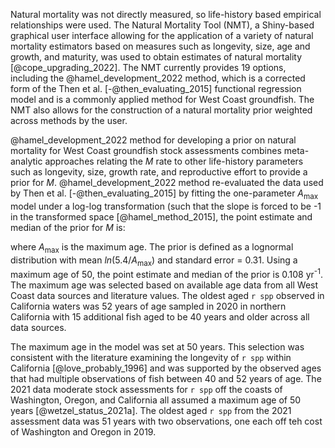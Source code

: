 
Natural mortality was not directly measured, so life-history based empirical relationships were used. The Natural Mortality Tool (NMT), a Shiny-based graphical user interface allowing for the application of a variety of natural mortality estimators based on measures such as longevity, size, age and growth, and maturity, was used to obtain estimates of natural mortality [@cope_upgrading_2022]. The NMT currently provides 19 options, including the @hamel_development_2022 method, which is a corrected form of the Then et al. [-@then_evaluating_2015] functional regression model and is a commonly applied method for West Coast groundfish. The NMT also allows for the construction of a natural mortality prior weighted across methods by the user.

@hamel_development_2022 method for developing a prior on natural mortality for West Coast groundfish stock assessments combines meta-analytic approaches relating the $M$ rate to other life-history parameters such as longevity, size, growth rate, and reproductive effort to provide a prior for $M$. @hamel_development_2022 method re-evaluated the data used by Then et al. [-@then_evaluating_2015] by fitting the one-parameter $A_{\text{max}}$ model under a log-log transformation (such that the slope is forced to be -1 in the transformed space [@hamel_method_2015], the point estimate and median of the prior for $M$ is:

\begin{centering}

$M=\frac{5.4}{A_{\text{max}}}$

\end{centering}

\vspace{0.5cm}

where $A_{\text{max}}$ is the maximum age. The prior is defined as a lognormal distribution with mean $ln(5.4/A_{\text{max}})$ and standard error = 0.31. Using a maximum age of 50, the point estimate and median of the prior is 0.108 yr^-1^. The maximum age was selected based on available age data from all West Coast data sources and literature values. The oldest aged `r spp` observed in California waters was 52 years of age sampled in 2020 in northern California with 15 additional fish aged to be 40 years and older across all data sources.

The maximum age in the model was set at 50 years. This selection was consistent with the literature examining the longevity of `r spp` within California [@love_probably_1996] and was supported by the observed ages that had multiple observations of fish between 40 and 52 years of age.  The 2021 data moderate stock assessments for `r spp` off the coasts of Washington, Oregon, and California all assumed a maximum age of 50 years [@wetzel_status_2021a]. The oldest aged `r spp` from the 2021 assessment data was 51 years with two observations, one each off teh cost of Washington and Oregon in 2019. 